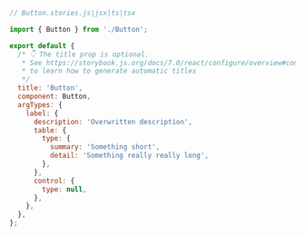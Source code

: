 ```js
// Button.stories.js|jsx|ts|tsx

import { Button } from './Button';

export default {
  /* 👇 The title prop is optional.
   * See https://storybook.js.org/docs/7.0/react/configure/overview#configure-story-loading
   * to learn how to generate automatic titles
   */
  title: 'Button',
  component: Button,
  argTypes: {
    label: {
      description: 'Overwritten description',
      table: {
        type: {
          summary: 'Something short',
          detail: 'Something really really long',
        },
      },
      control: {
        type: null,
      },
    },
  },
};
```